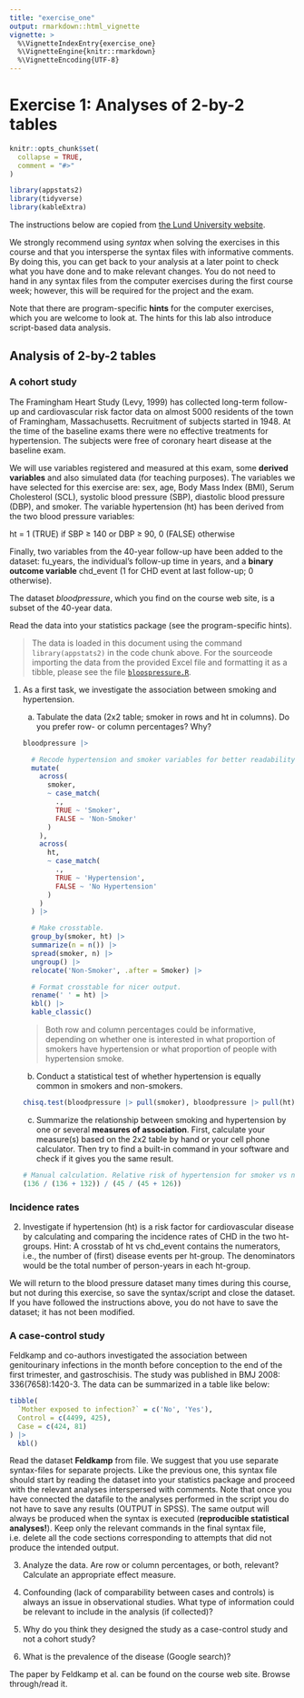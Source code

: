 ```yaml
---
title: "exercise_one"
output: rmarkdown::html_vignette
vignette: >
  %\VignetteIndexEntry{exercise_one}
  %\VignetteEngine{knitr::rmarkdown}
  %\VignetteEncoding{UTF-8}
---
```


# Exercise 1: Analyses of 2-by-2 tables

```r
knitr::opts_chunk$set(
  collapse = TRUE,
  comment = "#>"
)
```

```r
library(appstats2)
library(tidyverse)
library(kableExtra)
```

The instructions below are copied from [the Lund University website](https://canvas.education.lu.se/courses/34580/files/6116314?module_item_id=1441704).

We strongly recommend using *syntax* when solving the exercises in this course and that you intersperse the syntax files with informative comments. By doing this, you can get back to your analysis at a later point to check what you have done and to make relevant changes. You do not need to hand in any syntax files from the computer exercises during the first course week; however, this will be required for the project and the exam.

Note that there are program-specific **hints** for the computer exercises, which you are welcome to look at. The hints for this lab also introduce script-based data analysis.

## Analysis of 2-by-2 tables

### A cohort study

The Framingham Heart Study (Levy, 1999) has collected long-term follow-up and cardiovascular risk factor data on almost 5000 residents of the town of Framingham, Massachusetts. Recruitment of subjects started in 1948. At the time of the baseline exams there were no effective treatments for hypertension. The subjects were free of coronary heart disease at the baseline exam.

We will use variables registered and measured at this exam, some **derived variables** and also simulated data (for teaching purposes). The variables we have selected for this exercise are: sex, age, Body Mass Index (BMI), Serum Cholesterol (SCL), systolic blood pressure (SBP), diastolic blood pressure (DBP), and smoker. The variable hypertension (ht) has been derived from the two blood pressure variables:

ht = 1 (TRUE) if SBP ≥ 140 or DBP ≥ 90, 0 (FALSE) otherwise

Finally, two variables from the 40-year follow-up have been added to the dataset: fu_years, the individual’s follow-up time in years, and a **binary outcome variable** chd_event (1 for CHD event at last follow-up; 0 otherwise).

The dataset *bloodpressure*, which you find on the course web site, is a subset of the 40-year data.

Read the data into your statistics package (see the program-specific hints).

> The data is loaded in this document using the command `library(appstats2)` in the code chunk above. For the sourceode importing the data from the provided Excel file and formatting it as a tibble, please see the file [`bloospressure.R`](https://github.com/JonasEngstrom/appstats2/blob/main/data-raw/bloodpressure.R).

1. As a first task, we investigate the association between smoking and hypertension.

    a) Tabulate the data (2x2 table; smoker in rows and ht in columns). Do you prefer row- or column percentages? Why?
    
    ```r
    bloodpressure |>
      
      # Recode hypertension and smoker variables for better readability.
      mutate(
        across(
          smoker,
          ~ case_match(
            .,
            TRUE ~ 'Smoker',
            FALSE ~ 'Non-Smoker'
          )
        ),
        across(
          ht,
          ~ case_match(
            .,
            TRUE ~ 'Hypertension',
            FALSE ~ 'No Hypertension'
          )
        )
      ) |>
      
      # Make crosstable.
      group_by(smoker, ht) |>
      summarize(n = n()) |>
      spread(smoker, n) |>
      ungroup() |>
      relocate('Non-Smoker', .after = Smoker) |>
      
      # Format crosstable for nicer output.
      rename(' ' = ht) |>
      kbl() |>
      kable_classic()
    ```
    
    > Both row and column percentages could be informative, depending on whether one is interested in what proportion of smokers have hypertension or what proportion of people with hypertension smoke.
    
    b) Conduct a statistical test of whether hypertension is equally common in smokers and non-smokers.
    
    ```r
    chisq.test(bloodpressure |> pull(smoker), bloodpressure |> pull(ht))
    ```
    
    c) Summarize the relationship between smoking and hypertension by one or several **measures of association**. First, calculate your measure(s) based on the 2x2 table by hand or your cell phone calculator. Then try to find a built-in command in your software and check if it gives you the same result.
    
    ```r
    # Manual calculation. Relative risk of hypertension for smoker vs non-smokers.
    (136 / (136 + 132)) / (45 / (45 + 126))
    ```

### Incidence rates

2. Investigate if hypertension (ht) is a risk factor for cardiovascular disease by calculating and comparing the incidence rates of CHD in the two ht-groups. Hint: A crosstab of ht vs chd_event contains the numerators, i.e., the number of (first) disease events per ht-group. The denominators would be the total number of person-years in each ht-group.

We will return to the blood pressure dataset many times during this course, but not during this exercise, so save the syntax/script and close the dataset. If you have followed the instructions above, you do not have to save the dataset; it has not been modified.

### A case-control study

Feldkamp and co-authors investigated the association between genitourinary infections in the month before conception to the end of the first trimester, and gastroschisis. The study was published in BMJ 2008: 336(7658):1420-3. The data can be summarized in a table like below:

```r
tibble(
  `Mother exposed to infection?` = c('No', 'Yes'),
  Control = c(4499, 425),
  Case = c(424, 81)
) |>
  kbl()
```

Read the dataset **Feldkamp** from file. We suggest that you use separate syntax-files for separate projects. Like the previous one, this syntax file should start by reading the dataset into your statistics package and proceed with the relevant analyses interspersed with comments. Note that once you have connected the datafile to the analyses performed in the script you do not have to save any results (OUTPUT in SPSS). The same output will always be produced when the syntax is executed (**reproducible statistical analyses!**). Keep only the relevant commands in the final syntax file, i.e. delete all the code sections corresponding to attempts that did not produce the intended output.

3. Analyze the data. Are row or column percentages, or both, relevant? Calculate an appropriate effect measure.

4. Confounding (lack of comparability between cases and controls) is always an issue in observational studies. What type of information could be relevant to include in the analysis (if collected)?

5. Why do you think they designed the study as a case-control study and not a cohort study?

6. What is the prevalence of the disease (Google search)?

The paper by Feldkamp et al. can be found on the course web site. Browse through/read it.
